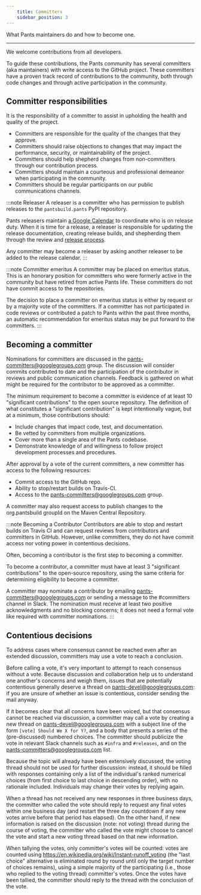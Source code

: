 ```yaml
---
    title: Committers
    sidebar_position: 3
---
```


What Pants maintainers do and how to become one.

---

We welcome contributions from all developers.

To guide these contributions, the Pants community has several committers (aka maintainers) with write access to the GitHub project. These committers have a proven track record of contributions to the community, both through code changes and through active participation in the community.

## Committer responsibilities

It is the responsibility of a committer to assist in upholding the health and quality of the project.

- Committers are responsible for the quality of the changes that they approve.
- Committers should raise objections to changes that may impact the performance, security, or maintainability of the project.
- Committers should help shepherd changes from non-committers through our contribution process.
- Committers should maintain a courteous and professional demeanor when participating in the community.
- Committers should be regular participants on our public communications channels.

:::note Releaser
A releaser is a committer who has permission to publish releases to the `pantsbuild.pants` PyPI repository.

Pants releasers maintain [a Google Calendar](https://calendar.google.com/calendar/b/0/embed?src=hvd8qnf6fnp5klnk7u46q1noeo@group.calendar.google.com&ctz=America/Los_Angeles) to coordinate who is on release duty. When it is time for a release, a releaser is responsible for updating the release documentation, creating release builds, and shepherding them through the review and [release process](./releases/release-process.mdx).

Any committer may become a releaser by asking another releaser to be added to the release calendar.
:::

:::note Committer emeritus
A committer may be placed on emeritus status. This is an honorary position for committers who were formerly active in the community but have retired from active Pants life. These committers do not have commit access to the repositories.

The decision to place a committer on emeritus status is either by request or by a majority vote of the committers. If a committer has not participated in code reviews or contributed a patch to Pants within the past three months, an automatic recommendation for emeritus status may be put forward to the committers.
:::

## Becoming a committer

Nominations for committers are discussed in the [pants-committers@googlegroups.com](mailto:pants-committers@googlegroups.com) group. The discussion will consider commits contributed to date and the participation of the contributor in reviews and public communication channels. Feedback is gathered on what might be required for the contributor to be approved as a committer.

The minimum requirement to become a committer is evidence of at least 10 "significant contributions" to the open source repository. The definition of what constitutes a "significant contribution" is kept intentionally vague, but at a minimum, those contributions should:

- Include changes that impact code, test, and documentation.
- Be vetted by committers from multiple organizations.
- Cover more than a single area of the Pants codebase.
- Demonstrate knowledge of and willingness to follow project development processes and procedures.

After approval by a vote of the current committers, a new committer has access to the following resources:

- Commit access to the GitHub repo.
- Ability to stop/restart builds on Travis-CI.
- Access to the [pants-committers@googlegroups.com](mailto:pants-committers@googlegroups.com) group.

A committer may also request access to publish changes to the org.pantsbuild groupId on the Maven Central Repository.

:::note Becoming a Contributor
Contributors are able to stop and restart builds on Travis CI and can request reviews from contributors and committers in GitHub. However, unlike committers, they do not have commit access nor voting power in contentious decisions.

Often, becoming a contributor is the first step to becoming a committer.

To become a contributor, a committer must have at least 3 "significant contributions" to the open-source repository, using the same criteria for determining eligibility to become a committer.

A committer may nominate a contributor by emailing pants-committers@googlegroups.com or sending a message to the #committers channel in Slack. The nomination must receive at least two positive acknowledgments and no blocking concerns; it does not need a formal vote like required with committer nominations.
:::

## Contentious decisions

To address cases where consensus cannot be reached even after an extended discussion, committers may use a vote to reach a conclusion.

Before calling a vote, it's very important to attempt to reach consensus without a vote. Because discussion and collaboration help us to understand one another's concerns and weigh them, issues that are potentially contentious generally deserve a thread on [pants-devel@googlegroups.com](mailto:pants-devel@googlegroups.com): if you are unsure of whether an issue is contentious, consider sending the mail anyway.

If it becomes clear that all concerns have been voiced, but that consensus cannot be reached via discussion, a committer may call a vote by creating a new thread on [pants-devel@googlegroups.com](mailto:pants-devel@googlegroups.com) with a subject line of the form `[vote] Should We X for Y?`, and a body that presents a series of the (pre-discussed) numbered choices. The committer should publicize the vote in relevant Slack channels such as `#infra` and `#releases`, and on the [pants-committers@googlegroups.com](mailto:pants-committers@googlegroups.com) list.

Because the topic will already have been extensively discussed, the voting thread should not be used for further discussion: instead, it should be filled with responses containing only a list of the individual's ranked numerical choices (from first choice to last choice in descending order), with no rationale included. Individuals may change their votes by replying again.

When a thread has not received any new responses in three business days, the committer who called the vote should reply to request any final votes within one business day (and restart the three day countdown if any new votes arrive before that period has elapsed). On the other hand, if new information is raised on the discussion (note: not voting) thread during the course of voting, the committer who called the vote might choose to cancel the vote and start a new voting thread based on that new information.

When tallying the votes, only committer's votes will be counted: votes are counted using https://en.wikipedia.org/wiki/Instant-runoff_voting (the "last choice" alternative is eliminated round by round until only the target number of choices remains), using a simple majority of the participating (i.e., those who replied to the voting thread) committer's votes. Once the votes have been tallied, the committer should reply to the thread with the conclusion of the vote.
